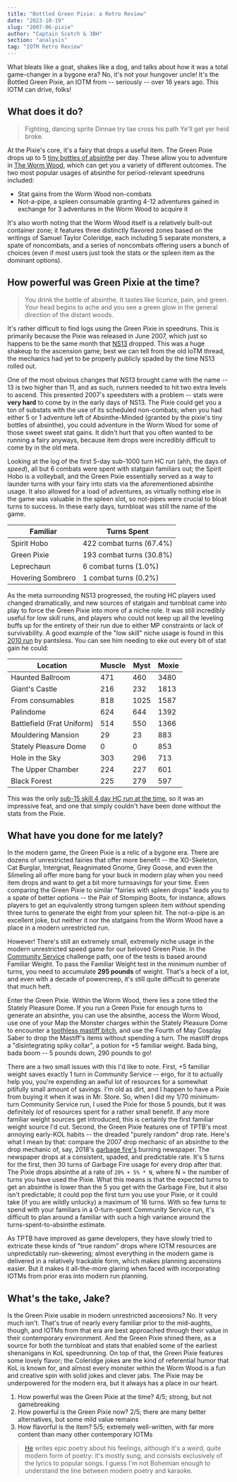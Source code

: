 ```yaml
---
title: "Bottled Green Pixie: a Retro Review"
date: "2023-10-19"
slug: "2007-06-pixie"
author: "Captain Scotch & 3BH"
section: "analysis"
tag: "IOTM Retro Review"
---
```

What bleats like a goat, shakes like a dog, and talks about how it was a total game-changer in a bygone era? No, it's not your hungover uncle! It's the Bottled Green Pixie, an IOTM from -- seriously -- over 16 years ago. This IOTM can drive, folks!

## What does it do?

> Fighting, dancing sprite
> Dinnae try tae cross his path
> Ye'll get yer heid broke.

At the Pixie's core, it's a fairy that drops a useful item. The Green Pixie drops up to 5 [tiny bottles of absinthe](https://kol.coldfront.net/thekolwiki/index.php/Tiny_bottle_of_absinthe) per day. These allow you to adventure in [The Worm Wood](https://kol.coldfront.net/thekolwiki/index.php/The_Worm_Wood), which can get you a variety of different outcomes. The two most popular usages of absinthe for period-relevant speedruns included:

  - Stat gains from the Worm Wood non-combats
  - Not-a-pipe, a spleen consumable granting 4-12 adventures gained in exchange for 3 adventures in the Worm Wood to acquire it 

It's also worth noting that the Worm Wood itself is a relatively built-out container zone; it features three distinctly flavored zones based on the writings of Samuel Taylor Coleridge, each including 5 separate monsters, a spate of noncombats, and a series of noncombats offering users a bunch of choices (even if most users just took the stats or the spleen item as the dominant options).

## How powerful was Green Pixie at the time?

> You drink the bottle of absinthe. It tastes like licorice, pain, and green. Your head begins to ache and you see a green glow in the general direction of the distant woods.

It's rather difficult to find logs using the Green Pixie in speedruns. This is primarily because the Pixie was released in June 2007, which just so happens to be the same month that  [NS13](https://kol.coldfront.net/thekolwiki/index.php/NS13) dropped. This was a huge shakeup to the ascension game; best we can tell from the old IoTM thread, the mechanics had yet to be properly publicly spaded by the time NS13 rolled out. 

One of the most obvious changes that NS13 brought came with the name -- 13 is two higher than 11, and as such, runners needed to hit two extra levels to ascend. This presented 2007's speedsters with a problem -- stats were **very hard** to come by in the early days of NS13. The Pixie could get you a ton of substats with the use of its scheduled non-combats; when you had either 5 or 1 adventure left of Absinthe-Minded (granted by the pixie's tiny bottles of absinthe), you could adventure in the Worm Wood for some of those sweet sweet stat gains. It didn't hurt that you often wanted to be running a fairy anyways, because item drops were incredibly difficult to come by in the old meta.

Looking at the log of the first 5-day sub-1000 turn HC run (ahh, the days of _speed_), all but 6 combats were spent with statgain familiars out; the Spirit Hobo is a volleyball, and the Green Pixie essentially served as a way to launder turns with your fairy into stats via the aforementioned absinthe usage. It also allowed for a load of adventures, as virtually nothing else in the game was valuable in the spleen slot, so not-pipes were crucial to bloat turns to success. In these early days, turnbloat was still the name of the game. 

| Familiar               | Turns Spent              |
|------------------------|------------------------- |
| Spirit Hobo            | 422 combat turns (67.4%) |
| Green Pixie            | 193 combat turns (30.8%) |
| Leprechaun             | 6 combat turns (1.0%)    |
| Hovering Sombrero      | 1 combat turns (0.2%)    |

As the meta surrounding NS13 progressed, the routing HC players used changed dramatically, and new sources of statgain and turnbloat came into play to force the Green Pixie into more of a niche role. It was still incredibly useful for low skill runs, and players who could not keep up all the leveling buffs up for the entirety of their run due to either MP constraints or lack of survivability. A good example of the "low skill" niche usage is found in this [2010 run](https://alliancefromhell.com/viewtopic.php?f=39&t=3486) by pantsless. You can see him needing to eke out every bit of stat gain he could:

| Location                   | Muscle | Myst | Moxie |
|----------------------------|--------|------|-------|
| Haunted Ballroom           |    471 |  460 |  3480 |
| Giant's Castle             |    216 |  232 |  1813 |
| From consumables           |    818 | 1025 |  1587 |
| Palindome                  |    624 |  644 |  1392 |
| Battlefield (Frat Uniform) |    514 |  550 |  1366 |
| Mouldering Mansion         |     29 |   23 |   883 |
| Stately Pleasure Dome      |      0 |    0 |   853 |
| Hole in the Sky            |    303 |  296 |   713 |
| The Upper Chamber          |    224 |  227 |   601 |
| Black Forest               |    225 |  279 |   597 |

This was the only [sub-15 skill 4 day HC run at the time](http://www.koldb.com/searchresults.php?type=hardcore&minskills=0&maxskills=15&xgoo=on&xcs=on&sortby=dt&timetype=ralph&evdir=during&event=custom&s1month=6&s1day=26&s1year=2007&fmonth=7&fday=1&fyear=2010), so it was an impressive feat, and one that simply couldn't have been done without the stats from the Pixie. 

## What have you done for me lately?

In the modern game, the Green Pixie is a relic of a bygone era. There are dozens of unrestricted fairies that offer more benefit -- the XO-Skeleton, Cat Burglar, Intergnat, Reagnimated Gnome, Grey Goose, and even the Slimeling all offer more bang for your buck in modern play when you need item drops and want to get a bit more turnsavings for your time. Even comparing the Green Pixie to similar "fairies with spleen drops" leads you to a spate of better options -- the Pair of Stomping Boots, for instance, allows players to get an equivalently strong turngen spleen item *without* spending three turns to generate the eight from your spleen hit. The not-a-pipe is an excellent joke, but neither it nor the statgains from the Worm Wood have a place in a modern unrestricted run.

However! There's still an extremely small, extremely niche usage in the modern unrestricted speed game for our beloved Green Pixie. In the [Community Service](https://kol.coldfront.net/thekolwiki/index.php/Community_Service) challenge path, one of the tests is based around Familiar Weight. To pass the Familiar Weight test in the minimum number of turns, you need to accumulate **295 pounds** of weight. That's a heck of a lot, and even with a decade of powercreep, it's still quite difficult to generate that much heft. 

Enter the Green Pixie. Within the Worm Wood, there lies a zone titled the Stately Pleasure Dome. If you run a Green Pixie for enough turns to generate an absinthe, you can use the absinthe, access the Worm Wood, use one of your Map the Monster charges within the Stately Pleasure Dome to encounter a [toothless mastiff bitch](https://kol.coldfront.net/thekolwiki/index.php/Toothless_mastiff_bitch), and use the Fourth of May Cosplay Saber to drop the Mastiff's items without spending a turn. The mastiff drops a "disintegrating spiky collar", a potion for +5 familiar weight. Bada bing, bada boom -- 5 pounds down, 290 pounds to go!

There are a two small issues with this I'd like to note. First, +5 familiar weight saves exactly 1 turn in Community Service -- ergo, for it to actually help you, you're expending an awful lot of resources for a somewhat pitifully small amount of savings. I'm old as dirt, and I happen to have a Pixie from buying it when it was in Mr. Store. So, when I did my 1/70 minimum-turn Community Service run, I used the Pixie for those 5 pounds, but it was definitely *lot* of resources spent for a rather small benefit. If any more familiar weight sources get introduced, this is certainly the first familiar weight source I'd cut. Second, the Green Pixie features one of TPTB's most annoying early-KOL habits -- the dreaded "purely random" drop rate. Here's what I mean by that: compare the 2007 drop mechanic of an absinthe to the drop mechanic of, say, 2018's [garbage fire's](https://kol.coldfront.net/thekolwiki/index.php/Garbage_Fire) burning newspaper. The newspaper drops at a consistent, spaded, and predictable rate. It's 5 turns for the first, then 30 turns of Garbage Fire usage for every drop after that. The Pixie drops absinthe at a rate of `20% + 5% * N`, where N = the number of turns you have used the Pixie. What this means is that the expected turns to get an absinthe is lower than the 5 you get with the Garbage Fire, but it also isn't predictable; it could pop the first turn you use your Pixie, or it could take (if you are wildly unlucky) a maximum of 16 turns. With so few turns to spend with your familiars in a 0-turn-spent Community Service run, it's difficult to plan around a familiar with such a high variance around the turns-spent-to-absinthe estimate. 

As TPTB have improved as game developers, they have slowly tried to extricate these kinds of "true random" drops where IOTM resources are unpredictably run-skewering; almost everything in the modern game is delivered in a relatively trackable form, which makes planning ascensions easier. But it makes it all-the-more glaring when faced with incorporating IOTMs from prior eras into modern run planning.

## What's the take, Jake?

Is the Green Pixie usable in modern unrestricted ascensions? No. It very much isn't. That's true of nearly every familiar prior to the mid-aughts, though, and IOTMs from that era are best approached through their value in their contemporary environment. And the Green Pixie shined there, as a source for both the turnbloat and stats that enabled some of the earliest shenanigans in KoL speedrunning. On top of that, the Green Pixie features some lovely flavor; the Coleridge jokes are the kind of referential humor that KoL is known for, and almost every monster within the Worm Wood is a fun and creative spin with solid jokes and clever jabs. The Pixie may be underpowered for the modern era, but it always has a place in our heart. 

1. How powerful was the Green Pixie at the time? 4/5; strong, but not gamebreaking
2. How powerful is the Green Pixie now? 2/5; there are many better alternatives, but some mild value remains
3. How flavorful is the item? 5/5; extremely well-written, with far more content than many other contemporary IOTMs

> [He](https://kol.coldfront.net/thekolwiki/index.php/Sensitive_poet-type) writes epic poetry about his feelings, although it's a weird, quite modern form of poetry: it's mostly sung, and consists exclusively of the lyrics to popular songs. I guess I'm not Bohemian enough to understand the line between modern poetry and karaoke.